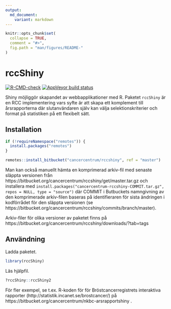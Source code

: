 ```yaml
---
output:
  md_document:
    variant: markdown
---
```


```r
knitr::opts_chunk$set(
  collapse = TRUE,
  comment = "#>",
  fig.path = "man/figures/README-"
)
```

# rccShiny

[![R-CMD-check](https://github.com/oc1lojo/rccshiny/workflows/R-CMD-check/badge.svg)](https://github.com/oc1lojo/rccshiny/actions)
[![AppVeyor build status](https://ci.appveyor.com/api/projects/status/h81m5d2ie1p7tqt2/branch/develop?svg=true)](https://ci.appveyor.com/project/oc1lojo/rccshiny)

Shiny möjliggör skapandet av webbapplikationer med R. Paketet `rccShiny` är en RCC implementering vars syfte är att skapa ett komplement till årsrapporterna där slutanvändaren själv kan välja selektionskriterier och format på statistiken på ett flexibelt sätt.

## Installation

```r
if (!requireNamespace("remotes")) {
  install.packages("remotes")
}

remotes::install_bitbucket("cancercentrum/rccshiny", ref = "master")
```

Man kan också manuellt hämta en komprimerad arkiv-fil med senaste släppta versionen från https://bitbucket.org/cancercentrum/rccshiny/get/master.tar.gz och installera med `install.packages("cancercentrum-rccshiny-COMMIT.tar.gz", repos = NULL, type = "source")` där COMMIT i Butbuckets namngivning av den komprimerade arkiv-filen baseras på identifieraren för sista ändringen i kodförrådet för den släppta versionen (se https://bitbucket.org/cancercentrum/rccshiny/commits/branch/master).

Arkiv-filer för olika versioner av paketet finns på https://bitbucket.org/cancercentrum/rccshiny/downloads/?tab=tags

## Användning

Ladda paketet.

```r
library(rccShiny)
```

Läs hjälpfil.

```r
?rccShiny::rccShiny2
```

För fler exempel, se t.ex. R-koden för för Bröstcancerregistrets interaktiva rapporter (http://statistik.incanet.se/brostcancer/) på https://bitbucket.org/cancercentrum/nkbc-arsrapportshiny . 
